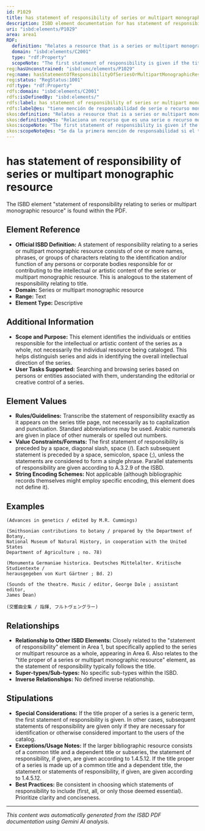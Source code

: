 ```yaml
---
id: P1029
title: has statement of responsibility of series or multipart monographic resource
description: ISBD element documentation for has statement of responsibility of series or multipart monographic resource
uri: "isbd:elements/P1029"
area: area1
RDF:
  definition: "Relates a resource that is a series or multipart monographic resource to one or more names, phrases, or groups of characters relating to the identification and/or function of any persons or corporate bodies responsible for or contributing to the creation or realisation of the intellectual or artistic content of a work contained in the resource."
  domain: "isbd:elements/C2001"
  type: "rdf:Property"
  scopeNote: "The first statement of responsibility is given if the title proper of the series or multipart monographic resource is a generic term. The first and subsequent statements of responsibility are given in other cases when they appear on the prescribed source of information and are necessary for identification of the larger bibliographic resource or otherwise considered important to users of the catalogue."
reg:hasUnconstrained: "isbd:unc/elements/P1029"
reg:name: hasStatementOfResponsibilityOfSeriesOrMultipartMonographicResource
reg:status: "RegStatus:1001"
rdf:type: "rdf:Property"
rdfs:domain: "isbd:elements/C2001"
rdfs:isDefinedBy: "isbd:elements/"
rdfs:label: has statement of responsibility of series or multipart monographic resource
rdfs:label@es: "tiene mención de responsabilidad de serie o recurso monográfico multiparte"
skos:definition: "Relates a resource that is a series or multipart monographic resource to one or more names, phrases, or groups of characters relating to the identification and/or function of any persons or corporate bodies responsible for or contributing to the creation or realisation of the intellectual or artistic content of a work contained in the resource."
skos:definition@es: "Relaciona un recurso que es una serie o recurso monográfico multiparte con uno o más nombres, frases o grupos de caracteres relacionados con la identificación y/o función de cualquier persona o entidad corporativa responsable de, o que contribuye a, la creación o realización del contenido artístico o intelectual de una obra contenida en el recurso."
skos:scopeNote: "The first statement of responsibility is given if the title proper of the series or multipart monographic resource is a generic term. The first and subsequent statements of responsibility are given in other cases when they appear on the prescribed source of information and are necessary for identification of the larger bibliographic resource or otherwise considered important to users of the catalogue."
skos:scopeNote@es: "Se da la primera mención de responsabilidad si el título propiamente dicho de la serie o recurso monográfico multiparte es un término genérico. En los demás  casos, se dan la primera y siguientes menciones de responsabilidad cuando aparecen en la fuente de información prescrita y son necesarias para la identificación del recurso bibliográfico más amplio o bien se considera importante para los usuarios del catálogo."
---
```

# has statement of responsibility of series or multipart monographic resource

The ISBD element "statement of responsibility relating to series or multipart monographic resource" is found within the PDF.

## Element Reference

- **Official ISBD Definition:**  A statement of responsibility relating to a series or multipart monographic resource consists of one or more names, phrases, or groups of characters relating to the identification and/or function of any persons or corporate bodies responsible for or contributing to the intellectual or artistic content of the series or multipart monographic resource. This is analogous to the statement of responsibility relating to title.
- **Domain:** Series or multipart monographic resource
- **Range:** Text
- **Element Type:** Descriptive

## Additional Information

- **Scope and Purpose:**  This element identifies the individuals or entities responsible for the intellectual or artistic content of the series as a whole, not necessarily the individual resource being cataloged. This helps distinguish series and aids in identifying the overall intellectual direction of the series.
- **User Tasks Supported:**  Searching and browsing series based on persons or entities associated with them, understanding the editorial or creative control of a series.


## Element Values

- **Rules/Guidelines:** Transcribe the statement of responsibility exactly as it appears on the series title page, not necessarily as to capitalization and punctuation. Standard abbreviations may be used. Arabic numerals are given in place of other numerals or spelled out numbers.
- **Value Constraints/Formats:** The first statement of responsibility is preceded by a space, diagonal slash, space (/). Each subsequent statement is preceded by a space, semicolon, space (;), unless the statements are considered to form a single phrase. Parallel statements of responsibility are given according to A.3.2.9 of the ISBD.
- **String Encoding Schemes:**  Not applicable (although bibliographic records themselves might employ specific encoding, this element does not define it).

## Examples

```
(Advances in genetics / edited by M.R. Cummings)
```

```
(Smithsonian contributions to botany / prepared by the Department of Botany,
National Museum of Natural History, in cooperation with the United States
Department of Agriculture ; no. 78)
```

```
(Monumenta Germaniae historica. Deutsches Mittelalter. Kritische Studientexte /
herausgegeben von Kurt Gärtner ; Bd. 2)
```
```
(Sounds of the theatre. Music / editor, George Dale ; assistant editor,
James Dean)
```
```
(交響曲全集 / 指揮, フルトヴェングラー) 
```



## Relationships

- **Relationship to Other ISBD Elements:** Closely related to the "statement of responsibility" element in Area 1, but specifically applied to the series or multipart resource as a whole, appearing in Area 6. Also relates to the "title proper of a series or multipart monographic resource" element, as the statement of responsibility typically follows the title.
- **Super-types/Sub-types:** No specific sub-types within the ISBD.
- **Inverse Relationships:** No defined inverse relationship.

## Stipulations

- **Special Considerations:** If the title proper of a series is a generic term, the first statement of responsibility is given. In other cases, subsequent statements of responsibility are given only if they are necessary for identification or otherwise considered important to the users of the catalog.
- **Exceptions/Usage Notes:** If the larger bibliographic resource consists of a common title and a dependent title or subseries, the statement of responsibility, if given, are given according to 1.4.5.12. If the title proper of a series is made up of a common title and a dependent title, the statement or statements of responsibility, if given, are given according to 1.4.5.12.
- **Best Practices:** Be consistent in choosing which statements of responsibility to include (first, all, or only those deemed essential).  Prioritize clarity and conciseness.




---

*This content was automatically generated from the ISBD PDF documentation using Gemini AI analysis.*
